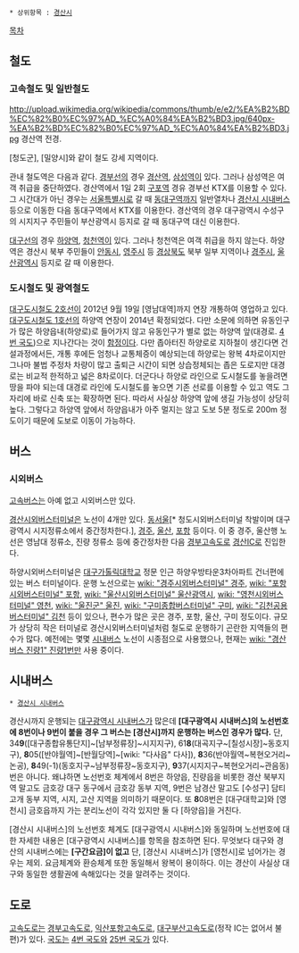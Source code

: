  * 상위항목 : [[경산시]]

[[목차]]
== 철도 ==
=== 고속철도 및 일반철도 ===
http://upload.wikimedia.org/wikipedia/commons/thumb/e/e2/%EA%B2%BD%EC%82%B0%EC%97%AD_%EC%A0%84%EA%B2%BD3.jpg/640px-%EA%B2%BD%EC%82%B0%EC%97%AD_%EC%A0%84%EA%B2%BD3.jpg
경산역 전경.

[청도군], [밀양시]와 같이 철도 강세 지역이다.

관내 철도역은 다음과 같다. [[경부선]]의 경우 [[경산역]], [[삼성역(경부선)|삼성역]]이 있다. 그러나 삼성역은 여객 취급을 중단하였다. 경산역에서 1일 2회 [[구포역(경부선)|구포역]] 경유 경부선 KTX를 이용할 수 있다. 그 시간대가 아닌 경우는 [[서울특별시]]로 갈 때 [[동대구역(경부선)|동대구역]]까지 일반열차나 [[경산시 시내버스]] 등으로 이동한 다음 동대구역에서 KTX를 이용한다. 경산역의 경우 대구광역시 수성구의 시지지구 주민들이 부산광역시 등지로 갈 때 동대구역 대신 이용한다.

[[대구선]]의 경우 [[하양역]], [[청천역]]이 있다. 그러나 청천역은 여객 취급을 하지 않는다. 하양역은 경산시 북부 주민들이 [[안동시]], [[영주시]] 등 [[경상북도]] 북부 일부 지역이나 [[경주시]], [[울산광역시]] 등지로 갈 때 이용한다.

=== 도시철도 및 광역철도 ===
[[대구도시철도 2호선]]이 2012년 9월 19일 [영남대역]까지 연장 개통하여 영업하고 있다. [[대구도시철도 1호선]]의 하양역 연장이 2014년 확정되었다. 다만 소문에 의하면 유동인구가 많은 하양읍내(하양로)로 들어가지 않고 유동인구가 별로 없는 하양역 앞(대경로. [[4번 국도]])으로 지나간다는 것이 [[함정]]이다. 다만 좁아터진 하양로로 지하철이 생긴다면 건설과정에서든, 개통 후에든 엄청나 교통체증이 예상되는데 하양로는 왕복 4차로이지만 그나마 불법 주정차 차량이 많고 출퇴근 시간이 되면 상습정체되는 좁은 도로지만 대경로는 비교적 한적하고 넓은 8차로이다. 더군다나 하양로 라인으로 도시철도를 놓을려면 땅을 파야 되는데 대경로 라인에 도시철도를 놓으면 기존 선로를 이용할 수 있고 역도 그 자리에 바로 신축 또는 확장하면 된다. 따라서 사실상 하양역 앞에 생길 가능성이 상당히 높다. 그렇다고 하양역 앞에서 하양읍내가 아주 멀지는 않고 도보 5분 정도로 200m 정도이기 때문에 도보로 이동이 가능하다.

== 버스 ==
=== 시외버스 ===
[[고속버스]]는 아예 없고 시외버스만 있다.

[[경산시외버스터미널]]은 노선이 4개만 있다. [[동서울터미널|동서울]][* 청도시외버스터미널 착발이며 대구광역시 시지정류소에서 중간정차한다.], [[경주시외버스터미널|경주]], [[울산시외버스터미널|울산]], [[포항시외버스터미널|포항]] 등이다. 이 중 경주, 울산행 노선은 영남대 정류소, 진량 정류소 등에 중간정차한 다음 [[경부고속도로]] [[경산IC]]로 진입한다.

하양시외버스터미널은 [[대구가톨릭대학교]] 정문 인근 하양우방타운3차아파트 건너편에 있는 버스 터미널이다. 운행 노선으로는 [[wiki: "경주시외버스터미널" 경주]], [[wiki: "포항시외버스터미널" 포항]], [[wiki: "울산시외버스터미널" 울산광역시]], [[wiki: "영천시외버스터미널" 영천]], [[wiki: "울진군" 울진]], [[wiki: "구미종합버스터미널" 구미]], [[wiki: "김천공용버스터미널" 김천]] 등이 있으나, 편수가 많은 곳은 경주, 포항, 울산, 구미 정도이다. 규모가 상당히 작은 터미널로 경산시외버스터미널처럼 철도로 운행하기 곤란한 지역들의 편수가 많다. 예전에는 몇몇 [[시내버스]] 노선이 시종점으로 사용했으나, 현재는 [[wiki: "경산 버스 진량1" 진량1번]]만 사용 중이다.

== 시내버스 ==
 * [[경산시 시내버스]]

경산시까지 운행되는 [[대구광역시 시내버스]]가 많은데 '''[대구광역시 시내버스]의 노선번호에 8번이나 9번이 붙을 경우 그 버스는 [경산시]까지 운행하는 버스인 경우가 많다.''' 단, 34'''9'''([대구종합유통단지]~[남부정류장]~시지지구), 61'''8'''(대곡지구~[칠성시장]~동호지구), '''8'''05([반야월역]~[반월당역]~[wiki: "다사읍" 다사]), '''8'''36(반야월역~복현오거리~논공), '''8'''49(-1)(동호지구~남부정류장~동호지구), '''9'''37(시지지구~복현오거리~관음동)번은 아니다. 왜냐하면 노선번호 체계에서 8번은 하양읍, 진량읍을 비롯한 경산 북부지역 말고도 금호강 대구 동구에서 금호강 동부 지역, 9번은 남경산 말고도 [수성구] 담티고개 동부 지역, 시지, 고산 지역을 의미하기 때문이다. 또 '''8'''08번은 [대구대학교]와 [영천시] 금호읍까지 가는 분리노선이 각각 있지만 둘 다 [하양읍]을 거친다. 

[경산시 시내버스]의 노선번호 체계도 [대구광역시 시내버스]와 동일하며 노선번호에 대한 자세한 내용은 [대구광역시 시내버스]를 항목을 참조하면 된다. 무엇보다 대구와 경산의 시내버스에는 '''[구간요금]이 없고''' 단, [경산시 시내버스]가 [영천시]로 넘어가는 경우는 제외. 요금체계와 환승체계 또한 동일해서 왕복이 용이하다. 이는 경산이 사실상 대구와 동일한 생활권에 속해있다는 것을 알려주는 것이다.

== 도로 ==
[[고속도로]]는 [[경부고속도로]], [[익산포항고속도로]], [[대구부산고속도로]](정작 IC는 없어서 불편)가 있다. [[국도]]는 [[4번 국도]]와 [[25번 국도]]가 있다.
